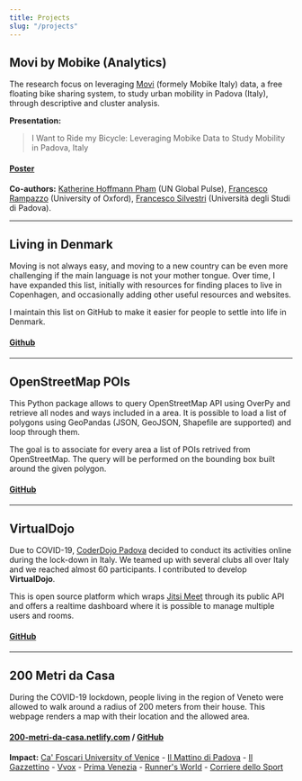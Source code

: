 ```yaml
---
title: Projects
slug: "/projects"
---
```


## Movi by Mobike (Analytics)

The research focus on leveraging [Movi](https://www.ridemovi.com/) (formely Mobike Italy) data, 
a free floating bike sharing system, to study urban mobility in Padova (Italy), through descriptive and cluster 
analysis.

**Presentation:**

> I Want to Ride my Bicycle: Leveraging Mobike Data 
> to Study Mobility in Padova, Italy

#### [Poster](/Mobike-IC2S2-Poster.jpg)

**Co-authors:**
[Katherine Hoffmann Pham](https://katherinehoffmannpham.com/) (UN Global Pulse), [Francesco Rampazzo](https://francescorampazzo.com)
(University of Oxford), [Francesco Silvestri](http://www.dei.unipd.it/~silvestri/) (Università degli Studi di Padova).

---

## Living in Denmark

Moving is not always easy, and moving to a new country can be even more challenging 
if the main language is not your mother tongue.  Over time, I have expanded this list, initially with resources for finding 
places to live in Copenhagen, and occasionally adding other useful resources and websites. 

I maintain this list on GitHub to make it easier for people to settle into life in Denmark.


#### [Github](https://github.com/peterampazzo/living-in-denmark)

---

## OpenStreetMap POIs

This Python package allows to query OpenStreetMap API using OverPy and retrieve all nodes and ways included in a area. 
It is possible to load a list of polygons using GeoPandas (JSON, GeoJSON, Shapefile are supported) and loop through them.

The goal is to associate for every area a list of POIs retrived from OpenStreetMap. 
The query will be performed on the bounding box built around the given polygon.

#### [GitHub](https://github.com/peterampazzo/osm-poi)

---

## VirtualDojo

Due to COVID-19, [CoderDojo Padova](http://www.coderdojopadova.it) decided to conduct 
its activities online during the lock-down in Italy. We teamed up with several clubs all over Italy 
and we reached almost 60 participants. I contributed to develop **VirtualDojo**.

This is open source platform which wraps [Jitsi Meet](https://jitsi.org/) through its
public API and offers a realtime dashboard where it is possible to manage multiple users and rooms.

#### [GitHub](https://github.com/virtualdojo/virtualdojo-rooms)

---

## 200 Metri da Casa

During the COVID-19 lockdown, people living in the region of Veneto
were allowed to walk around a radius of 200 meters from their house.
This webpage renders a map with their location and the allowed area.

#### [200-metri-da-casa.netlify.com](https://200-metri-da-casa.netlify.com) / [GitHub](https://github.com/peterampazzo/200-metri-da-casa)

**Impact:**
[Ca' Foscari University of Venice](https://unive.it/pag/14024/?tx_news_pi1[news]=8760&cHash=ff9e0265f00124248397a6e2b9340aae) -
[Il Mattino di Padova](https://mattinopadova.gelocal.it/regione/2020/03/23/news/coronavirus-ecco-il-link-per-misurare-la-distanza-dei-200-metri-da-casa-tua-1.38628079) - 
[Il Gazzettino](https://www.ilgazzettino.it/nordest/venezia/coronavirus_mappa_200_metri_da_casa_calcola-5141783.html) - 
[Vvox](https://www.vvox.it/2020/03/27/coronavirus-divieti-passeggiate-200-metri-da-casa-netilfy-come-fare-pietro-rampazzo-ca-foscari/) - 
[Prima Venezia](https://primavenezia.it/cultura/come-calcolo-200-metri-da-casa-lapp-che-ti-aiuta-creata-a-ca-foscari/) - 
[Runner's World](https://www.runnersworld.it/coronavirus-come-misurare-la-distanza-dei-200-metri-da-casa-9250) - 
[Corriere dello Sport](https://www.corrieredellosport.it/news/altri-sport/running/2020/04/09-68714327/restrizioni_nasce_la_app_per_rimanere_nei_200_metri_da_casa_/)